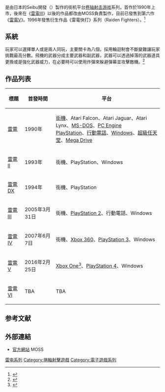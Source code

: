 {{NoteTA
| G1=Games
}}
{{Infobox VG series
| title                  = 雷電
| japanese               = 雷電
| english                = Raiden
| image                  = 
| caption                = 
| genre                  = [[捲軸射擊|捲軸射擊]]
| developer              = Seibu開發、MOSS、萬代南夢宮工作室
| publisher              = Seibu開發、[[Taito|Taito]]、[[万代南梦宫娱乐|万代南梦宫娱乐]]
| creator                = 
| writer                 = 
| artist                 = 
| composer               = 
| platforms               = [[街機|街機]]
| first release version  = [[雷電_(遊戲)|雷電]]
| first release date     = 1990年
| latest release version = [[雷電V|雷電V]]
| latest release date    = 2016年1月10日
| spinoffs               = 雷電快打
}}
{{vgsname|雷电|ja=雷電|en=Raiden}}是由日本的Seibu開發（{{lang|ja|セイブ開発}}）製作的街机平台[[卷轴射击游戏|卷轴射击游戏]]系列，首作於1990年上市，後來在《[[雷電III|雷電III]]》以後的作品都改由MOSS負責製作，目前已發售到第六作《[[雷電V|雷電V]]》。1996年發售衍生作品《雷電快打》系列（Raiden Fighters）。<ref>{{cite web|title=面白法人カヤックとガルチ、新作シューティング「RXN」をティザー公開　詳細は8月10日明らかに|url=http://panora.tokyo/33457/|website=PANORA VR|language=ja|date=2017-07-07|accessdate=2017-12-19|archive-date=2017-12-22|archive-url=https://web.archive.org/web/20171222052239/http://panora.tokyo/33457/|dead-url=no}}</ref>

==系統==
玩家可以選擇單人或是兩人同玩，主要關卡為八個，採用輪迴制會不斷變難讓玩家挑戰最高分數。飛機的武器分成主要武器和副武器，武器可以透過掉落的武器道具更換或是強化武器威力，在必要時可以使用炸彈來躲避彈幕並攻擊敵機。<ref>{{cite web|title=【注目アプリレビュー】シューター必携!?　人気シューティングが4in1の『Raiden Legacy』インプレッション|url=https://app.famitsu.com/20121214_114633/|website=ファミ通App|language=ja|date=2012-12-14|accessdate=2017-12-19|archive-date=2017-12-22|archive-url=https://web.archive.org/web/20171222071308/https://app.famitsu.com/20121214_114633/|dead-url=no}}</ref>

== 作品列表 ==
{| class="wikitable"
|-
! 標題 !! 首發時間 !! 平台
|-
| [[雷電_(遊戲)|雷電]] || 1990年 || [[街機|街機]]、Atari Falcon、Atari Jaguar、Atari Lynx、[[MS-DOS|MS-DOS]]、[[PC_Engine|PC Engine]]<br />[[PlayStation|PlayStation]]、[[行動電話|行動電話]]、[[Windows|Windows]]、[[超級任天堂|超級任天堂]]、[[Mega_Drive|Mega Drive]]
|-
| [[雷電II|雷電II]] || 1993年 || 街機、PlayStation、Windows
|-
| [[雷電DX|雷電DX]] || 1994年 || 街機、PlayStation
|-
| [[雷電III|雷電III]] || 2005年3月31日 || 街機、[[PlayStation_2|PlayStation 2]]、行動電話、Windows
|-
| [[雷電IV|雷電IV]] || 2007年6月7日 || 街機、[[Xbox_360|Xbox 360]]、[[PlayStation_3|PlayStation 3]]、Windows
|-
| [[雷電V|雷電V]] || 2016年2月25日 || [[Xbox_One|Xbox One]]<ref>{{cite web |url=http://www.4gamer.net/games/262/G026225/20140918009/ |script-title=ja:［TGS 2014］Xbox One用シューティング「雷電（仮）」の正式タイトルは「雷電V」に決定。日本マイクロソフトブースでティザームービーが公開中 - 4Gamer.net |accessdate=March 9, 2015 |language=ja |archive-url=https://web.archive.org/web/20190417011216/https://www.4gamer.net/games/262/G026225/20140918009/ |archive-date=2019-04-17 |dead-url=yes }}</ref>、[[PlayStation_4|PlayStation 4]]、Windows
|-
| [[雷電VI|雷電VI]] || TBA || TBA
|}

== 参考文献 ==
{{reflist}}

==外部連結==
*[http://raiden.mossjp.co.jp/ 官方網站] {{Wayback|url=http://raiden.mossjp.co.jp/ |date=20171222051156 }}MOSS{{ja icon}}

{{雷电系列}}

{{DEFAULTSORT:Raiden}}
[[Category:雷电系列|]]
[[Category:捲軸射擊遊戲|Category:捲軸射擊遊戲]]
[[Category:電子遊戲系列|Category:電子遊戲系列]]